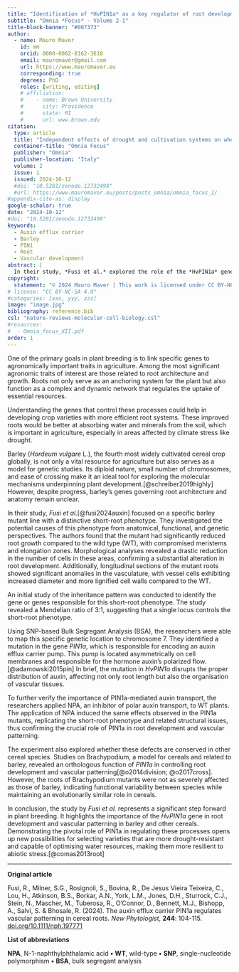 ```yaml
---
title: "Identification of *HvPIN1a* as a key regulator of root development and vascular patterning in barley"
subtitle: "Omnia *Focus* - Volume 2-1"
title-block-banner: "#007373"
author:
  - name: Mauro Maver
    id: mm
    orcid: 0000-0002-8162-3618
    email: mauromaver@gmail.com
    url: https://www.mauromaver.eu
    corresponding: true
    degrees: PhD
    roles: [writing, editing]
    # affiliation: 
    #    - name: Brown University
    #      city: Providence
    #      state: RI
    #      url: www.brown.edu
citation:
  type: article
  title: "Independent effects of drought and cultivation systems on wheat: insights from the trait space concept"
  container-title: "Omnia Focus"
  publisher: "Omnia"
  publisher-location: "Italy"
  volume: 2
  issue: 1
  issued: 2024-10-12
  #doi: "10.5281/zenodo.12732498"
  #url: https://www.mauromaver.eu/posts/posts_omnia/omnia_focus_I/
#appendix-cite-as: display
google-scholar: true
date: "2024-10-12"
#doi: "10.5281/zenodo.12732498"
keywords:
  - Auxin efflux carrier
  - Barley
  - PIN1
  - Root
  - Vascular development
abstract: |
  In their study, *Fusi et al.* explored the role of the *HvPIN1a* gene in regulating root development and vascular patterning in barley, linking its mutation to impaired auxin transport and reduced root growth. The findings offer insights into breeding drought-resistant cereal varieties with more efficient water and nutrient uptake.
copyright:
  statement: "© 2024 Mauro Maver | This work is licensed under CC BY-NC-SA 4.0"
# license: "CC BY-NC-SA 4.0"
#categories: [xxx, yyy, zzz]
image: "image.jpg"
bibliography: reference.bib
csl: "nature-reviews-molecular-cell-biology.csl"
#resources: 
#  - Omnia_focus_XII.pdf
order: 1
---
```


::: drop-cap
One of the primary goals in plant breeding is to link specific genes to agronomically important traits in agriculture. Among the most significant agronomic traits of interest are those related to root architecture and growth. Roots not only serve as an anchoring system for the plant but also function as a complex and dynamic network that regulates the uptake of essential resources.
:::

Understanding the genes that control these processes could help in developing crop varieties with more efficient root systems. These improved roots would be better at absorbing water and minerals from the soil, which is important in agriculture, especially in areas affected by climate stress like drought.

Barley (*Hordeum vulgare* L.), the fourth most widely cultivated cereal crop globally, is not only a vital resource for agriculture but also serves as a model for genetic studies. Its diploid nature, small number of chromosomes, and ease of crossing make it an ideal tool for exploring the molecular mechanisms underpinning plant development.[@schreiber2019highly] However, despite progress, barley's genes governing root architecture and anatomy remain unclear.

In their study, *Fusi et al.*[@fusi2024auxin] focused on a specific barley mutant line with a distinctive short-root phenotype. They investigated the potential causes of this phenotype from anatomical, functional, and genetic perspectives. The authors found that the mutant had significantly reduced root growth compared to the wild type (WT), with compromised meristems and elongation zones. Morphological analyses revealed a drastic reduction in the number of cells in these areas, confirming a substantial alteration in root development. Additionally, longitudinal sections of the mutant roots showed significant anomalies in the vasculature, with vessel cells exhibiting increased diameter and more lignified cell walls compared to the WT.

An initial study of the inheritance pattern was conducted to identify the gene or genes responsible for this short-root phenotype. The study revealed a Mendelian ratio of 3:1, suggesting that a single locus controls the short-root phenotype.

Using SNP-based Bulk Segregant Analysis (BSA), the researchers were able to map this specific genetic location to chromosome 7. They identified a mutation in the gene *PIN1a*, which is responsible for encoding an auxin efflux carrier pump. This pump is located asymmetrically on cell membranes and responsible for the hormone auxin's polarized flow.[@adamowski2015pin] In brief, the mutation in *HvPIN1a* disrupts the proper distribution of auxin, affecting not only root length but also the organisation of vascular tissues.

To further verify the importance of PIN1a-mediated auxin transport, the researchers applied NPA, an inhibitor of polar auxin transport, to WT plants. The application of NPA induced the same effects observed in the PIN1a mutants, replicating the short-root phenotype and related structural issues, thus confirming the crucial role of PIN1a in root development and vascular patterning.

The experiment also explored whether these defects are conserved in other cereal species. Studies on Brachypodium, a model for cereals and related to barley, revealed an orthologous function of *PIN1a* in controlling root development and vascular patterning[@o2014division; @o2017cross]. However, the roots of Brachypodium mutants were not as severely affected as those of barley, indicating functional variability between species while maintaining an evolutionarily similar role in cereals.

In conclusion, the study by *Fusi et al.* represents a significant step forward in plant breeding. It highlights the importance of the *HvPIN1a* gene in root development and vascular patterning in barley and other cereals. Demonstrating the pivotal role of PIN1a in regulating these processes opens up new possibilities for selecting varieties that are more drought-resistant and capable of optimising water resources, making them more resilient to abiotic stress.[@comas2013root]

------------------------------------------------------------------------

::: {.callout-note appearance="minimal"}
**Original article**

Fusi, R., Milner, S.G., Rosignoli, S., Bovina, R., De Jesus Vieira Teixeira, C., Lou, H., Atkinson, B.S., Borkar, A.N., York, L.M., Jones, D.H., Sturrock, C.J., Stein, N., Mascher, M., Tuberosa, R., O'Connor, D., Bennett, M.J., Bishopp, A., Salvi, S. & Bhosale, R. (2024). The auxin efflux carrier PIN1a regulates vascular patterning in cereal roots. *New Phytologist*, **244**: 104-115. [doi.org/10.1111/nph.197771](https://doi.org/10.1111/nph.19777)

**List of abbreviations**

**NPA**, N-1-naphthylphthalamic acid **•** **WT**, wild-type **•** **SNP**, single-nucleotide polymorphism **•** **BSA**, bulk segregant analysis
:::
